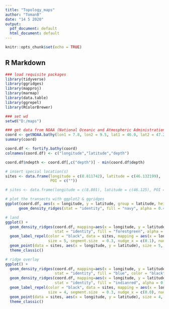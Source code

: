 ---
title: "Topology_maps"
author: "TomanB"
date: "14 5 2020"
output:
  pdf_document: default
  html_document: default
---

```{r setup, include=FALSE}
knitr::opts_chunk$set(echo = TRUE)
```

## R Markdown
```{r create topology maps with R}
### load requisite packages
library(tidyverse)
library(ggridges)
library(mapproj)
library(marmap)
library(data.table)
library(ggrepel)
library(RColorBrewer)

### set wd
setwd("D:/maps")

### get data from NOAA (National Oceanic and Atmospheric Administration)
coord <- getNOAA.bathy(lon1 = 7.8, lon2 = 9.5, lat1 = 46.0, lat2 = 47.25, resolution = 1)
summary(coord)

coord.df <- fortify.bathy(coord)
colnames(coord.df) <- c("longitude","latitude","depth")

coord.df$ndepth <- coord.df[,c("depth")] - min(coord.df$depth)

# insert special location(s)
sites <- data.frame(longitude = c(8.811742), latitude = c(46.132199),
                    POI = c(""))

# sites <- data.frame(longitude = c(8.801), latitude = c(46.125), POI = c("Casenzano"))

# plot the transects with ggplot2 & ggridges
ggplot(coord.df, aes(x = longitude, y = latitude, group = latitude, height = depth, scale = 4)) +
      geom_density_ridges(stat = "identity", fill = "navy", alpha = 0.4, color = "navy") + xlab("") + ylab("") + theme_bw()

# land
ggplot() +
  geom_density_ridges(coord.df, mapping=aes(x = longitude, y = latitude, group = latitude, height = depth, scale = 8),
                      stat = "identity", fill = "forestgreen", alpha = 0.15, size = 0.7) + xlab("") + ylab("") +
  geom_label_repel(color = "black", data = sites, mapping = aes(x = longitude, y = latitude , label = POI),
                   size = 5, segment.size  = 0.3, nudge_x = c(0.1), nudge_y = c(-0.2)) +
  geom_point(data = sites, aes(x = longitude, y = latitude), size = 5, shape = 21, fill = "firebrick3", alpha = 0.8) +
  theme_classic()

# ridge overlay
ggplot() +
  geom_density_ridges(coord.df, mapping=aes(x = longitude, y = latitude, group = latitude, height = ndepth, scale = 9),
                      stat = "identity", fill = "blue", color = "black", alpha = 0.6, size = 0.1) +
  geom_density_ridges(coord.df, mapping=aes(x = longitude, y = latitude, group = latitude, height = depth, scale = 8),
                      stat = "identity", fill = "indianred", alpha = 0.7, size = 0.6) + xlab("") + ylab("") +
  geom_label_repel(color = "black", data = sites, mapping = aes(x = longitude, y = latitude , label = POI),
                   size = 4, segment.size  = 0.3, nudge_x = c(0.0), nudge_y = c(-1)) +
  geom_point(data = sites, aes(x = longitude, y = latitude), size = 4, shape = 21, fill = "green", alpha = 0.9) +
  theme_classic()

```
